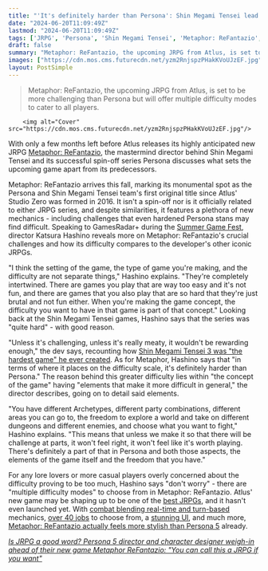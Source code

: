 ```yaml
---
title: "'It's definitely harder than Persona': Shin Megami Tensei lead explains that his new JRPG Metaphor: ReFantazio needed more challenge or else 'it won't feel right'"
date: "2024-06-20T11:09:49Z"
lastmod: "2024-06-20T11:09:49Z"
tags: ['JRPG', 'Persona', 'Shin Megami Tensei', 'Metaphor: ReFantazio', 'Summer Game Fest']
draft: false
summary: "Metaphor: ReFantazio, the upcoming JRPG from Atlus, is set to be more challenging than Persona but will offer multiple difficulty modes to cater to all players."
images: ["https://cdn.mos.cms.futurecdn.net/yzm2RnjspzPHakKVoUJzEF.jpg"]
layout: PostSimple
---
```

> Metaphor: ReFantazio, the upcoming JRPG from Atlus, is set to be more challenging than Persona but will offer multiple difficulty modes to cater to all players.


        <img alt="Cover" src="https://cdn.mos.cms.futurecdn.net/yzm2RnjspzPHakKVoUJzEF.jpg"/>
        
With only a few months left before Atlus releases its highly anticipated new JRPG [<u>Metaphor: ReFantazio</u>](https://www.gamesradar.com/games/jrpg/metaphor-refantazio-guide/), the mastermind director behind Shin Megami Tensei and its successful spin-off series Persona discusses what sets the upcoming game apart from its predecessors.

Metaphor: ReFantazio arrives this fall, marking its monumental spot as the Persona and Shin Megami Tensei team's first original title since Atlus' Studio Zero was formed in 2016. It isn't a spin-off nor is it officially related to either JRPG series, and despite similarities, it features a plethora of new mechanics - including challenges that even hardened Persona stans may find difficult. Speaking to GamesRadar+ during the [<u>Summer Game Fest</u>](https://www.gamesradar.com/tag/summer-game-fest/), director Katsura Hashino reveals more on Metaphor: ReFantazio's crucial challenges and how its difficulty compares to the developer's other iconic JRPGs.

"I think the setting of the game, the type of game you're making, and the difficulty are not separate things," Hashino explains. "They're completely intertwined. There are games you play that are way too easy and it's not fun, and there are games that you also play that are so hard that they're just brutal and not fun either. When you're making the game concept, the difficulty you want to have in that game is part of that concept." Looking back at the Shin Megami Tensei games, Hashino says that the series was "quite hard" - with good reason.

"Unless it's challenging, unless it's really meaty, it wouldn't be rewarding enough," the dev says, recounting how [<u>Shin Megami Tensei 3 was "the hardest game" he ever created</u>](https://www.gamesradar.com/games/jrpg/i-finally-spoke-to-the-director-of-the-21-year-old-jrpg-that-kicked-my-teeth-in-and-i-didnt-expect-an-apology-shin-megami-tensei-3-is-the-hardest-game-i-think-ive-ever-made/). As for Metaphor, Hashino says that "in terms of where it places on the difficulty scale, it's definitely harder than Persona." The reason behind this greater difficulty lies within "the concept of the game" having "elements that make it more difficult in general," the director describes, going on to detail said elements.

"You have different Archetypes, different party combinations, different areas you can go to, the freedom to explore a world and take on different dungeons and different enemies, and choose what you want to fight," Hashino explains. "This means that unless we make it so that there will be challenge at parts, it won't feel right, it won't feel like it's worth playing. There's definitely a part of that in Persona and both those aspects, the elements of the game itself and the freedom that you have."

For any lore lovers or more casual players overly concerned about the difficulty proving to be too much, Hashino says "don't worry" - there are "multiple difficulty modes" to choose from in Metaphor: ReFantazio. Atlus' new game may be shaping up to be one of the [<u>best JRPGs</u>](https://www.gamesradar.com/best-jrpgs/), and it hasn't even launched yet. With [<u>combat blending real-time and turn-based</u>](https://www.gamesradar.com/games/rpg/persona-veterans-new-jrpg-metaphor-refantazio-attempts-to-bridge-real-time-and-turn-based-combat-in-a-move-final-fantasy-has-tried-to-make-work-for-years-and-its-out-in-october/) mechanics, [<u>over 40 jobs</u>](https://www.gamesradar.com/games/rpg/metaphor-refantazio-boasts-over-40-jobs-that-will-transform-your-characters-over-the-course-of-the-huge-rpg/) to choose from, a [<u>stunning UI</u>](https://www.gamesradar.com/games/rpg/how-did-persona-5-persona-3-and-now-metaphor-refantazio-achieve-some-of-the-best-ui-in-jrpg-history-its-veteran-atlus-director-stresses-unity-and-support-for-dev-teams/), and much more, [<u>Metaphor: ReFantazio actually feels more stylish than Persona 5</u>](https://www.gamesradar.com/games/jrpg/metaphor-refantazio-is-the-first-jrpg-ive-played-that-actually-feels-more-stylish-than-persona-5-so-of-course-it-was-made-by-a-crack-team-of-persona-veterans/) already.

[<u><em>Is JRPG a good word? Persona 5 director and character designer weigh-in ahead of their new game Metaphor ReFantazio: "You can call this a JRPG if you want"</em></u>](https://www.gamesradar.com/games/jrpg/is-jrpg-a-good-word-persona-5-director-and-character-designer-weigh-in-ahead-of-their-new-game-metaphor-refantazio-you-can-call-this-a-jrpg-if-you-want/)
        